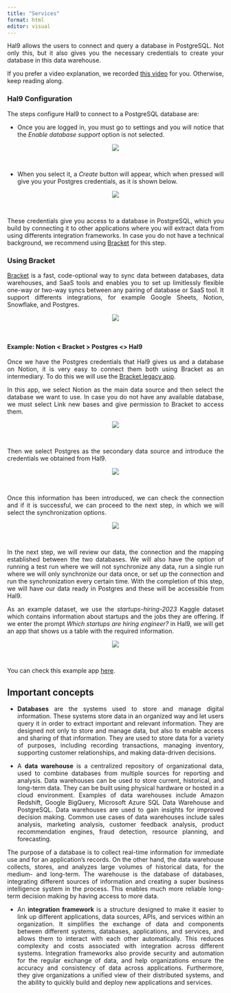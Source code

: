 ```yaml
---
title: "Services"
format: html
editor: visual
---
```


 <div style="text-align: justify"> 

Hal9 allows the users to connect and query a database in PostgreSQL. Not only this, but it also gives you the necessary credentials to create your database in this data warehouse.

If you prefer a video explanation, we recorded [this video](https://www.youtube.com/watch?v=SiX5p7mD13g) for you. Otherwise, keep reading along.

### Hal9 Configuration

The steps configure Hal9 to connect to a PostgreSQL database are:

-   Once you are logged in, you must go to settings and you will notice that the *Enable database support* option is not selected.

<center><img src="Images/120.png" style="max-width: 70%"/></center>
<br>

-   When you select it, a *Create* button will appear, which when pressed will give you your Postgres credentials, as it is shown below.

<center><img src="Images/121.png" style="max-width: 70%"/></center> 
<br>

These credentials give you access to a database in PostgreSQL, which you build by connecting it to other applications where you will extract data from using differents integration frameworks. In case you do not have a technical background, we recommend using [Bracket](https://www.usebracket.com/) for this step.

### Using Bracket

[Bracket](https://docs.usebracket.com/introduction) is a fast, code-optional way to sync data between databases, data warehouses, and SaaS tools and enables you to set up limitlessly flexible one-way or two-way syncs between any pairing of database or SaaS tool. It support differents integrations, for example Google Sheets, Notion, Snowflake, and Postgres.

<center><img src="Images/1.png" style="max-width: 70%"/></center> 
<br>

#### Example: Notion \< Bracket \> Postgres \<\> Hal9

Once we have the Postgres credentials that Hal9 gives us and a database on Notion, it is very easy to connect them both using Bracket as an intermediary. To do this we will use the [Bracket legacy app](https://legacy.app.usebracket.com/).

In this app, we select Notion as the main data source and then select the database we want to use. In case you do not have any available database, we must select Link new bases and give permission to Bracket to access them.

<center><img src="Images/122.png" style="max-width: 70%"/></center> 
<br>

Then we select Postgres as the secondary data source and introduce the credentials we obtained from Hal9.

<center><img src="Images/123.png" style="max-width: 70%"/></center> 
<br>

Once this information has been introduced, we can check the connection and if it is successful, we can proceed to the next step, in which we will select the synchronization options.

<center><img src="Images/124.png" style="max-width: 70%"/></center> 
<br>

In the next step, we will review our data, the connection and the mapping established between the two databases. We will also have the option of running a test run where we will not synchronize any data, run a single run where we will only synchronize our data once, or set up the connection and run the synchronization every certain time. With the completion of this step, we will have our data ready in Postgres and these will be accessible from Hal9.

As an example dataset, we use the *startups-hiring-2023* Kaggle dataset which contains information about startups and the jobs they are offering. If we enter the prompt *Which startups are hiring engineer?* in Hal9, we will get an app that shows us a table with the required information.

<center><img src="Images/125.png" style="max-width: 70%"/></center> 
<br>

You can check this example app [here](https://hal9.com/apps/startups-hiring-2023-example).


## Important concepts

-   **Databases** are the systems used to store and manage digital information. These systems store data in an organized way and let users query it in order to extract important and relevant information. They are designed not only to store and manage data, but also to enable access and sharing of that information. They are used to store data for a variety of purposes, including recording transactions, managing inventory, supporting customer relationships, and making data-driven decisions.

-   A **data warehouse** is a centralized repository of organizational data, used to combine databases from multiple sources for reporting and analysis. Data warehouses can be used to store current, historical, and long-term data. They can be built using physical hardware or hosted in a cloud environment. Examples of data warehouses include Amazon Redshift, Google BigQuery, Microsoft Azure SQL Data Warehouse and PostgreSQL. Data warehouses are used to gain insights for improved decision making. Common use cases of data warehouses include sales analysis, marketing analysis, customer feedback analysis, product recommendation engines, fraud detection, resource planning, and forecasting.

The purpose of a database is to collect real-time information for immediate use and for an application's records. On the other hand, the data warehouse collects, stores, and analyzes large volumes of historical data, for the medium- and long-term. The warehouse is the database of databases, integrating different sources of information and creating a super business intelligence system in the process. This enables much more reliable long-term decision making by having access to more data.

-   An **integration framework** is a structure designed to make it easier to link up different applications, data sources, APIs, and services within an organization. It simplifies the exchange of data and components between different systems, databases, applications, and services, and allows them to interact with each other automatically. This reduces complexity and costs associated with integration across different systems. Integration frameworks also provide security and automation for the regular exchange of data, and help organizations ensure the accuracy and consistency of data across applications. Furthermore, they give organizations a unified view of their distributed systems, and the ability to quickly build and deploy new applications and services.

<div>
